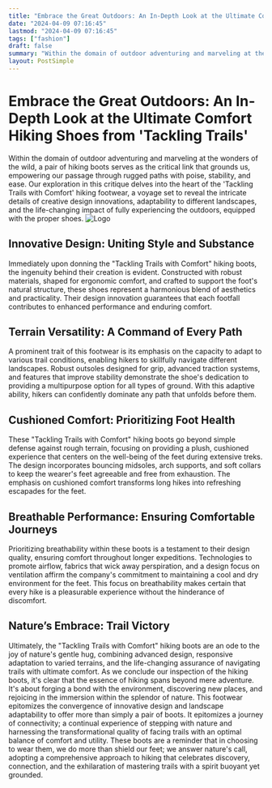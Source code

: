 ```yaml
---
title: "Embrace the Great Outdoors: An In-Depth Look at the Ultimate Comfort Hiking Shoes from 'Tackling Trails'"
date: "2024-04-09 07:16:45"
lastmod: "2024-04-09 07:16:45"
tags: ["fashion"]
draft: false
summary: "Within the domain of outdoor adventuring and marveling at the wonders of the wild, a pair of hiking boots serves as the critical link that grounds us, empowering our passage through rugged paths with poise, stability, and ease. Our exploration in this critique delves into the heart of the 'Tackling Trails with Comfort' hiking footwear, a voyage set to reveal the intricate details of creative design innovations, adaptability to different landscapes, and the life-changing impact of fully experiencing the outdoors, equipped with the proper shoes."
layout: PostSimple
---
```

# Embrace the Great Outdoors: An In-Depth Look at the Ultimate Comfort Hiking Shoes from 'Tackling Trails'
Within the domain of outdoor adventuring and marveling at the wonders of the wild, a pair of hiking boots serves as the critical link that grounds us, empowering our passage through rugged paths with poise, stability, and ease. Our exploration in this critique delves into the heart of the 'Tackling Trails with Comfort' hiking footwear, a voyage set to reveal the intricate details of creative design innovations, adaptability to different landscapes, and the life-changing impact of fully experiencing the outdoors, equipped with the proper shoes.
<img alt="Logo" class="lazyImg" data-src="https://cdn.seniorsselection.com/src_image/6be27eabdc90f1b06d3831c01549c655.webp" src="/statics/image/loading.webp"/>
## Innovative Design: Uniting Style and Substance
Immediately upon donning the "Tackling Trails with Comfort" hiking boots, the ingenuity behind their creation is evident. Constructed with robust materials, shaped for ergonomic comfort, and crafted to support the foot's natural structure, these shoes represent a harmonious blend of aesthetics and practicality. Their design innovation guarantees that each footfall contributes to enhanced performance and enduring comfort.
## Terrain Versatility: A Command of Every Path
A prominent trait of this footwear is its emphasis on the capacity to adapt to various trail conditions, enabling hikers to skillfully navigate different landscapes. Robust outsoles designed for grip, advanced traction systems, and features that improve stability demonstrate the shoe's dedication to providing a multipurpose option for all types of ground. With this adaptive ability, hikers can confidently dominate any path that unfolds before them.
## Cushioned Comfort: Prioritizing Foot Health
These "Tackling Trails with Comfort" hiking boots go beyond simple defense against rough terrain, focusing on providing a plush, cushioned experience that centers on the well-being of the feet during extensive treks. The design incorporates bouncing midsoles, arch supports, and soft collars to keep the wearer's feet agreeable and free from exhaustion. The emphasis on cushioned comfort transforms long hikes into refreshing escapades for the feet.
## Breathable Performance: Ensuring Comfortable Journeys
Prioritizing breathability within these boots is a testament to their design quality, ensuring comfort throughout longer expeditions. Technologies to promote airflow, fabrics that wick away perspiration, and a design focus on ventilation affirm the company's commitment to maintaining a cool and dry environment for the feet. This focus on breathability makes certain that every hike is a pleasurable experience without the hinderance of discomfort.
## Nature’s Embrace: Trail Victory
Ultimately, the "Tackling Trails with Comfort" hiking boots are an ode to the joy of nature's gentle hug, combining advanced design, responsive adaptation to varied terrains, and the life-changing assurance of navigating trails with ultimate comfort.
As we conclude our inspection of the hiking boots, it's clear that the essence of hiking spans beyond mere adventure. It's about forging a bond with the environment, discovering new places, and rejoicing in the immersion within the splendor of nature. This footwear epitomizes the convergence of innovative design and landscape adaptability to offer more than simply a pair of boots. It epitomizes a journey of connectivity; a continual experience of stepping with nature and harnessing the transformational quality of facing trails with an optimal balance of comfort and utility. These boots are a reminder that in choosing to wear them, we do more than shield our feet; we answer nature's call, adopting a comprehensive approach to hiking that celebrates discovery, connection, and the exhilaration of mastering trails with a spirit buoyant yet grounded.
        